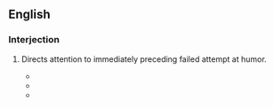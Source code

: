 ==English==

===Interjection===
{{en-interj}}

# {{lb|en|idiomatic}} Directs attention to immediately preceding failed attempt at humor.
#* {{quote-text|year=1969|author=Julius J. Epstein|title=But, Seriously ...: A Play in Two Acts|page=18|passage=A nightclub comic who gets off a bad joke, nobody laughs, but he goes right on with: "'''But, seriously, folks'''" […].}}
#* {{quote-text|year=2004|author=Gerald Nachman|title=Seriously Funny: The Rebel Comedians of the 1950s and 1960s|page=23|passage='''But seriously, folks''', on behalf of the Copacabana — and believe me, I'd love to be half of the Copacabana}}
#* {{quote-text|year=2006|author=Bob Mitchell|title=Match Made in Heaven|page=199|passage="Take my life, … please," Colombo continued, a wry smile creasing his face. (Apparently he was a fan of Henny Youngman.) "Badaboom! '''But, seriously, folks''', I learn long ago, during my life, that justice, she does not exist. […]."}}